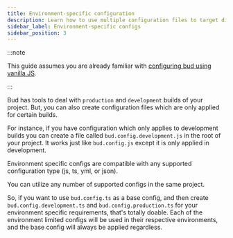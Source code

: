 ```yaml
---
title: Environment-specific configuration
description: Learn how to use multiple configuration files to target different environments
sidebar_label: Environment-specific configs
sidebar_position: 3
---
```



:::note

This guide assumes you are already familiar with [configuring bud using vanilla JS](/guide/getting-started/config).

:::

Bud has tools to deal with `production` and `development` builds of your project. But, you can also create configuration files which are only applied for certain builds.

For instance, if you have configuration which only applies to development builds you can create a file called `bud.config.development.js` in the root of your project. It works just like
`bud.config.js` except it is only applied in development.

Environment specific configs are compatible with any supported configuration type (js, ts, yml, or json).

You can utilize any number of supported configs in the same project.

So, if you want to use `bud.config.ts` as a base config, and then create `bud.config.development.ts` and `bud.config.production.ts` for your environment specific requirements,
that's totally doable. Each of the environment limited configs will be used in their respective environments, and the base config will always be applied regardless.

